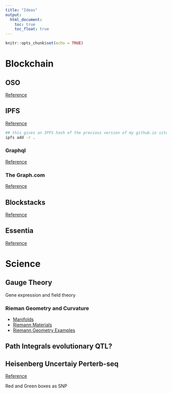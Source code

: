 ```yaml
---
title: "Ideas"
output: 
  html_document:
    toc: true
    toc_float: true
---
```


```r
knitr::opts_chunk$set(echo = TRUE)
```

# Blockchain

## OSO
[Reference](oso.network)

## IPFS
[Reference](ipfs.io)

```bash
## this gives an IPFS hash of the previous version of my github.io site
ipfs add -r .
```

### Graphql
[Reference](https://graphql.org/)

### The Graph.com
[Reference](https://thegraph.com/)

## Blockstacks
[Reference](blockstacks.org)


## Essentia
[Reference](https://essentia.one/)





# Science


## Gauge Theory

 Gene expression and field theory 
 

### Rieman Geometry and Curvature
  * [Manifolds](http://pi.math.cornell.edu/~sjamaar/manifolds/manifold.pdf)
  * [Riemann Materials](http://www.matematik.lu.se/matematiklu/personal/sigma/Riemann.pdf)
  * [Riemann Geometry Examples](http://www2.math.uu.se/~svante/papers/sjN15.pdf)


## Path Integrals evolutionary QTL?


## Heisenberg Uncertaiy Perterb-seq
[Reference](https://www.youtube.com/watch?v=ZcpwnozMh2U&t=25m)

Red and Green boxes as SNP




